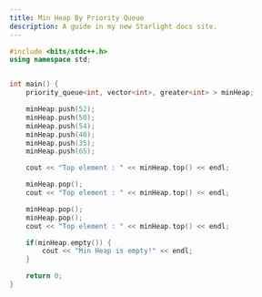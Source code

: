 ```yaml
---
title: Min Heap By Priority Queue
description: A guide in my new Starlight docs site.
---
```


```c++
#include <bits/stdc++.h>
using namespace std;


int main() {
    priority_queue<int, vector<int>, greater<int> > minHeap;

    minHeap.push(52);
    minHeap.push(50);
    minHeap.push(54);
    minHeap.push(40);
    minHeap.push(35);
    minHeap.push(65);

    cout << "Top element : " << minHeap.top() << endl;

    minHeap.pop();
    cout << "Top element : " << minHeap.top() << endl;

    minHeap.pop();
    minHeap.pop();
    cout << "Top element : " << minHeap.top() << endl;

    if(minHeap.empty()) {
        cout << "Min Heap is empty!" << endl;
    }

    return 0;
}
```
